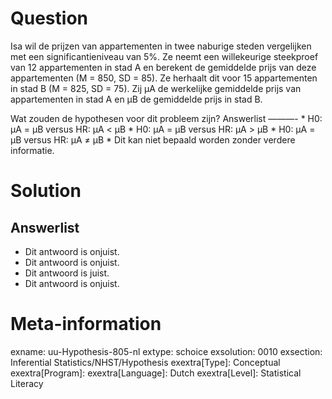 Question
========
  
Isa wil de prijzen van appartementen in twee naburige steden vergelijken met een significantieniveau van 5%. Ze neemt een willekeurige steekproef van 12 appartementen in stad A en berekent de gemiddelde prijs van deze appartementen (M = 850, SD = 85). Ze herhaalt dit voor 15 appartementen in stad B (M = 825, SD = 75). Zij μA de werkelijke gemiddelde prijs van appartementen in stad A en μB de gemiddelde prijs in stad B.

Wat zouden de hypothesen voor dit probleem zijn? 
Answerlist
----------
* H0: μA = μB versus HR: μA < μB
* H0: μA = μB versus HR: μA > μB
* H0: μA = μB versus HR: μA ≠ μB
* Dit kan niet bepaald worden zonder verdere informatie. 


Solution
========

Answerlist
----------
* Dit antwoord is onjuist.
* Dit antwoord is onjuist.
* Dit antwoord is juist.
* Dit antwoord is onjuist.

Meta-information
================
exname: uu-Hypothesis-805-nl
extype: schoice
exsolution: 0010
exsection: Inferential Statistics/NHST/Hypothesis
exextra[Type]: Conceptual
exextra[Program]: 
exextra[Language]: Dutch
exextra[Level]: Statistical Literacy